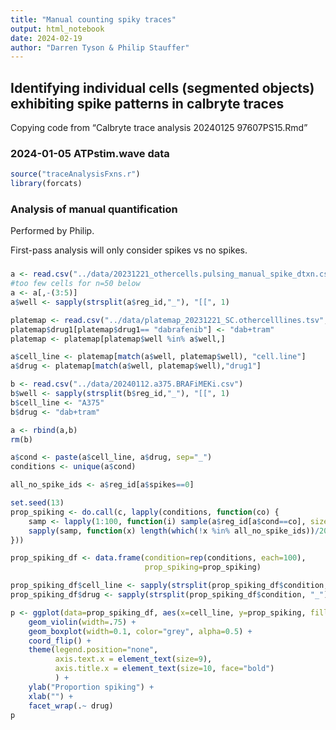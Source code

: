 ```yaml
---
title: "Manual counting spiky traces"
output: html_notebook
date: 2024-02-19
author: "Darren Tyson & Philip Stauffer"
---
```


## Identifying individual cells (segmented objects) exhibiting spike patterns in calbryte traces
Copying code from "Calbryte trace analysis 20240125 97607PS15.Rmd"

### 2024-01-05 ATPstim.wave data 

```r
source("traceAnalysisFxns.r")
library(forcats)
```

### Analysis of manual quantification
Performed by Philip.  

First-pass analysis will only consider spikes vs no spikes.  

### 
```r
a <- read.csv("../data/20231221_othercells.pulsing_manual_spike_dtxn.csv")
#too few cells for n=50 below
a <- a[,-(3:5)]
a$well <- sapply(strsplit(a$reg_id,"_"), "[[", 1)

platemap <- read.csv("../data/platemap_20231221_SC.othercelllines.tsv", sep="\t")
platemap$drug1[platemap$drug1== "dabrafenib"] <- "dab+tram"
platemap <- platemap[platemap$well %in% a$well,]

a$cell_line <- platemap[match(a$well, platemap$well), "cell.line"]
a$drug <- platemap[match(a$well, platemap$well),"drug1"]
```

```r
b <- read.csv("../data/20240112.a375.BRAFiMEKi.csv")
b$well <- sapply(strsplit(b$reg_id,"_"), "[[", 1)
b$cell_line <- "A375"
b$drug <- "dab+tram"

a <- rbind(a,b)
rm(b)

a$cond <- paste(a$cell_line, a$drug, sep="_")
conditions <- unique(a$cond)
```


```r
all_no_spike_ids <- a$reg_id[a$spikes==0]
```

```r
set.seed(13)
prop_spiking <- do.call(c, lapply(conditions, function(co) {
    samp <- lapply(1:100, function(i) sample(a$reg_id[a$cond==co], size=200, replace=TRUE))
    sapply(samp, function(x) length(which(!x %in% all_no_spike_ids))/200)
}))

prop_spiking_df <- data.frame(condition=rep(conditions, each=100),
                              prop_spiking=prop_spiking)

prop_spiking_df$cell_line <- sapply(strsplit(prop_spiking_df$condition, "_"), "[[", 1)
prop_spiking_df$drug <- sapply(strsplit(prop_spiking_df$condition, "_"), "[[", 2)
```



```r
p <- ggplot(data=prop_spiking_df, aes(x=cell_line, y=prop_spiking, fill=1)) + 
    geom_violin(width=.75) + 
    geom_boxplot(width=0.1, color="grey", alpha=0.5) + 
    coord_flip() +
    theme(legend.position="none",
          axis.text.x = element_text(size=9),
          axis.title.x = element_text(size=10, face="bold")
          ) +
    ylab("Proportion spiking") + 
    xlab("") +
    facet_wrap(.~ drug)
p
```


